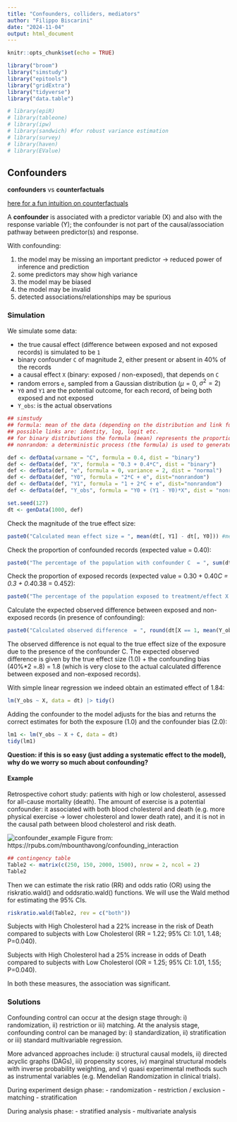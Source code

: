 ```yaml
---
title: "Confounders, colliders, mediators"
author: "Filippo Biscarini"
date: "2024-11-04"
output: html_document
---
```


```r
knitr::opts_chunk$set(echo = TRUE)

library("broom")
library("simstudy")
library("epitools")
library("gridExtra")
library("tidyverse")
library("data.table")

# library(epiR)
# library(tableone)
# library(ipw)
# library(sandwich) #for robust variance estimation
# library(survey)
# library(haven)
# library(EValue)
```

## Confounders

**confounders** vs **counterfactuals**

[here for a fun intuition on counterfactuals](https://www.youtube.com/watch?v=0lpY0Kt4bn8)

A **confounder** is associated with a predictor variable (X) and also with the response variable (Y);
the confounder is not part of the causal/association pathway between predictor(s) and response.

With confounding:

1. the model may be missing an important predictor $\rightarrow$ reduced power of inference and prediction
2. some predictors may show high variance
3. the model may be biased
4. the model may be invalid
5. detected associations/relationships may be spurious 

### Simulation

We simulate some data:

- the true causal effect (difference between exposed and not exposed records) is simulated to be `1`
- binary confounder `C` of magnitude 2, either present or absent in 40% of the records
- a causal effect `X` (binary: exposed / non-exposed), that depends on `C`
- random errors `e`, sampled from a Gaussian distribution ($\mu = 0$, $\sigma^2 = 2$)
- `Y0` and `Y1` are the potential outcome, for each record, of being both exposed and not exposed 
- `Y_obs`: is the actual observations

```r
## simstudy
## formula: mean of the data (depending on the distribution and link function)
## possible links are: identity, log, logit etc.
## for binary distributions the formula (mean) represents the proportion p of class 1
## nonrandom: a deterministic process (the formula) is used to generate values for the variable

def <- defData(varname = "C", formula = 0.4, dist = "binary")
def <- defData(def, "X", formula = "0.3 + 0.4*C", dist = "binary")
def <- defData(def, "e", formula = 0, variance = 2, dist = "normal")
def <- defData(def, "Y0", formula = "2*C + e", dist="nonrandom")
def <- defData(def, "Y1", formula = "1 + 2*C + e", dist="nonrandom")
def <- defData(def, "Y_obs", formula = "Y0 + (Y1 - Y0)*X", dist = "nonrandom") #  = Y1*X + (1-X)*Y0

set.seed(127)
dt <- genData(1000, def)
```

Check the magnitude of the true effect size:

```r
paste0("Calculated mean effect size = ", mean(dt[, Y1] - dt[, Y0])) #mean difference of counterfactual outcomes
```

Check the proportion of confounded records (expected value = 0.40):

```r
paste0("The percentage of the population with confounder C  = ", sum(dt[,C])/ nrow(dt))
```

Check the proportion of exposed records (expected value = 0.30 + 0.40*C = 0.3 + 0.4*0.38 = 0.452):

```r
paste0("The percentage of the population exposed to treatment/effect X = ", sum(dt[,X])/ nrow(dt))
```

Calculate the expected observed difference between exposed and non-exposed records (in presence of confounding):

```r
paste0("Calculated observed difference  = ", round(dt[X == 1, mean(Y_obs)] - dt[X == 0, mean(Y_obs)],2))
```

The observed difference is not equal to the true effect size of the exposure due to the presence of the confounder C. 
The expected observed difference is given by the true effect size (1.0) + the confounding bias (40%*2 =.8) = 1.8 
(which is very close to the actual calculated difference between exposed and non-exposed records).

With simple linear regression we indeed obtain an estimated effect of 1.84: 

```r
lm(Y_obs ~ X, data = dt) |> tidy()
```
Adding the confounder to the model adjusts for the bias and returns the correct estimates for both the exposure (1.0) and the confounder bias (2.0):

```r
lm1 <- lm(Y_obs ~ X + C, data = dt)
tidy(lm1)
```

**Question: if this is so easy (just adding a systematic effect to the model), why do we worry so much about confounding?**

#### Example

Retrospective cohort study: patients with high or low cholesterol, assessed for all-cause mortality (death).
The amount of exercise is a potential confounder: it associated with both blood cholesterol and death
(e.g. more physical exercise $\rightarrow$ lower cholesterol and lower death rate), and it is not in the causal path
between blood cholesterol and risk death.


![confounder_example](confounder.jpeg)
<span>Figure from: https://rpubs.com/mbounthavong/confounding_interaction</span>


```r
## contingency table
Table2 <- matrix(c(250, 150, 2000, 1500), nrow = 2, ncol = 2)
Table2
```


Then we can estimate the risk ratio (RR) and odds ratio (OR) using the riskratio.wald() and oddsratio.wald() functions. We will use the Wald method for estimating the 95% CIs.

```r
riskratio.wald(Table2, rev = c("both"))
```

Subjects with High Cholesterol had a 22% increase in the risk of Death compared to subjects with Low Cholesterol (RR = 1.22; 95% CI: 1.01, 1.48; P=0.040).

Subjects with High Cholesterol had a 25% increase in odds of Death compared to subjects with Low Cholesterol (OR = 1.25; 95% CI: 1.01, 1.55; P=0.040).

In both these measures, the association was significant.


### Solutions

Confounding control can occur at the design stage through: i) randomization, ii) restriction or iii) matching. 
At the analysis stage, confounding control can be managed by: i) standardization, ii) stratification or iii) standard multivariable regression.

More advanced approaches include: i) structural causal models, ii) directed acyclic graphs (DAGs), iii) propensity scores, 
iv) marginal structural models with inverse probability weighting, and v) quasi experimental methods such as instrumental variables (e.g. Mendelian Randomization in clinical trials).

During experiment design phase:
- randomization
- restriction / exclusion
- matching
- stratification

During analysis phase:
- stratified analysis
- multivariate analysis

